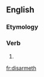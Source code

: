 ==English==

===Etymology===
{{suffix|disarm|eth}}

===Verb===
{{en-verb form}}

# {{en-archaic third-person singular of|disarm}}

[[fr:disarmeth]]